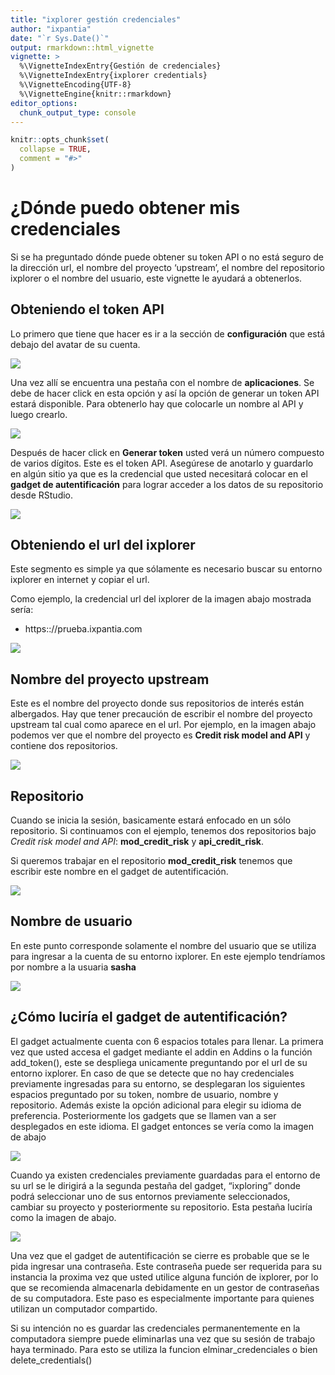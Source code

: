 ```yaml
---
title: "ixplorer gestión credenciales"
author: "ixpantia"
date: "`r Sys.Date()`"
output: rmarkdown::html_vignette
vignette: >
  %\VignetteIndexEntry{Gestión de credenciales}
  %\VignetteIndexEntry{ixplorer credentials}
  %\VignetteEncoding{UTF-8}
  %\VignetteEngine{knitr::rmarkdown}
editor_options: 
  chunk_output_type: console
---
```


```r
knitr::opts_chunk$set(
  collapse = TRUE,
  comment = "#>"
)
```

# **¿Dónde puedo obtener mis credenciales**

Si se ha preguntado dónde puede obtener su token API o no está seguro de la 
dirección url, el nombre del proyecto 'upstream', el nombre del repositorio
ixplorer o el nombre del usuario, este vignette le ayudará a obtenerlos.

## Obteniendo el token API
Lo primero que tiene que hacer es ir a la sección de **configuración** que está
debajo  del avatar de su cuenta.

![](img/api_token.png)

Una vez allí se encuentra una pestaña con el nombre de **aplicaciones**. Se debe
de hacer click en esta opción y así la opción de generar un token API estará
disponible. Para obtenerlo hay que colocarle un nombre al API y luego crearlo.

![](img/api_token_2.png)

Después de hacer click en **Generar token** usted verá un número compuesto de
varios dígitos. Este es el token API. Asegúrese de anotarlo y guardarlo en algún
sitio ya que es la credencial que usted necesitará colocar en el 
**gadget de autentificación** para lograr acceder a los datos de su repositorio 
desde RStudio.

![](img/api_token_3.png)

## Obteniendo el url del ixplorer

Este segmento es simple ya que sólamente es necesario buscar su entorno ixplorer
en internet y copiar el url. 

Como ejemplo, la credencial url del ixplorer de la imagen abajo mostrada sería:

 - https:://prueba.ixpantia.com
 
![](img/credential_url.png)

## Nombre del proyecto upstream

Este es el nombre del proyecto donde sus repositorios de interés están albergados.
Hay que tener precaución de escribir el nombre del proyecto upstream tal cual
como aparece en el url. Por ejemplo, en la imagen abajo podemos ver que el nombre
del proyecto es **Credit risk model and API** y contiene dos repositorios.

![](img/credential_1.png)

## Repositorio
Cuando se inicia la sesión, basicamente  estará enfocado en un sólo repositorio.
Si continuamos con el ejemplo, tenemos dos repositorios bajo 
_Credit risk model and API_: **mod_credit_risk** y **api_credit_risk**.

Si queremos trabajar en el repositorio **mod_credit_risk** tenemos que escribir
este nombre en el gadget de autentificación.

![](img/credential_2.png)

## Nombre de usuario
En este punto corresponde solamente el nombre del usuario que se utiliza para
ingresar a la cuenta de su entorno ixplorer. En este ejemplo tendríamos por
nombre a la usuaria **sasha**

![](img/credential_3.png)

## ¿Cómo  luciría el gadget de autentificación?
El gadget actualmente cuenta con 6 espacios totales para llenar. La primera vez 
que usted accesa el gadget mediante el addin en Addins o la función add_token(),
este se despliega unicamente preguntando por el url de su entorno ixplorer. En
caso de que se detecte que no hay credenciales previamente ingresadas para su entorno,
se desplegaran los siguientes espacios preguntado por su token, nombre de usuario, nombre y repositorio. Además existe la opción adicional para elegir su idioma de
preferencia. Posteriormente los gadgets que se llamen van a ser desplegados en este 
idioma. El gadget entonces se vería como la imagen de abajo 

![](img/credential_5.png)

Cuando ya existen credenciales previamente guardadas para el entorno de su url se le
dirigirá a la segunda pestaña del gadget, "ixploring" donde podrá seleccionar uno
de sus entornos previamente seleccionados, cambiar su proyecto y posteriormente su 
repositorio. Esta pestaña luciría como la imagen de abajo.

![](img/credential_6.png)

Una vez que el gadget de autentificación se cierre es probable que se le pida
ingresar una contraseña. Este contraseña puede ser requerida para su instancia la
proxima vez que usted utilice alguna función de ixplorer, por lo que se recomienda
almacenarla debidamente en un gestor de contraseñas de su computadora. Este paso es
especialmente importante para quienes utilizan un computador compartido.

Si su intención no es guardar las credenciales permanentemente en la computadora 
siempre puede eliminarlas una vez que su sesión de trabajo haya terminado. Para esto
se utiliza la funcion elminar_credenciales o bien delete_credentials()






